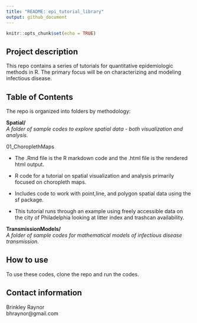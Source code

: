 ---
title: "README: epi_tutorial_library"
output: github_document
---

```{r setup, include=FALSE}
knitr::opts_chunk$set(echo = TRUE)
```

## Project description  
This repo contains a series of tutorials for quantitative epidemiologic methods in R. The primary focus will be on characterizing and modeling infectious disease.

## Table of Contents  
The repo is organized into folders by methodology:  

**Spatial/**  
*A folder of sample codes to explore spatial data - both visualization and analysis.*   

01_ChoroplethMaps 

+ The .Rmd file is the R markdown code and the .html file is the rendered html output.  

+ R code for a tutorial on spatial visualization and analysis primarily focused on choropleth maps.  

+ Includes code to work with point,line, and polygon spatial data using the sf package.  

+ This tutorial runs through an example using freely accessible data on the city of Philadelphia looking at litter index and trashcan availability.  



**TransmissionModels/**  
*A folder of sample codes for mathematical models of infectious disease transmission.* 

## How to use  
To use these codes, clone the repo and run the codes.  

## Contact information   
Brinkley Raynor    
bhraynor@gmail.com   
